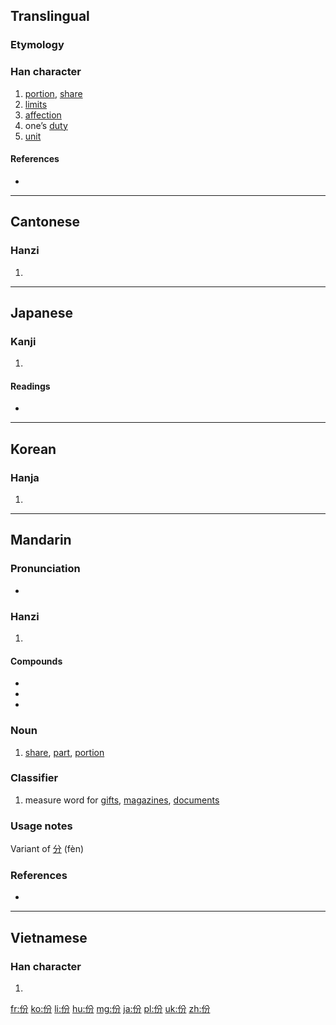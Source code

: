 {{also|彬}}
==Translingual==
{{stroke order}}

===Etymology===

{{Han compound|亻|分|c1=s|c2=p|ls=psc}}

===Han character===
{{Han char|rn=9|rad=人|as=04|sn=6|four=2822<sub>7</sub>|canj=人金尸竹 (OCSH)|ids=⿰[[亻]][[分]]}}

# [[portion]], [[share]]
# [[limits]]
# [[affection]]
# one’s [[duty]]
# [[unit]]

====References====
* {{Han ref|kx=0094.260|dkj=00418|dj=0201.020|hdz=10124.120|uh=4EFD|ud=20221|bh=A5F7|bd=42487}}

----

==Cantonese==

===Hanzi===
{{yue-hanzi|jyut=fan6|y=fan6}}

# {{defn|lang=yue|sort=人04}}

----

==Japanese==

===Kanji===
{{ja-kanji|grade=|rs=人04}}

# {{defn|lang=ja|sort=人04}}

====Readings====
* {{ja-readings|on=[[ひん]] (hin), [[ふん]] (fun)|kun=[[あきらか]] (akiraka), [[うるわしい]] (uruwashii)}}

----

==Korean==

===Hanja===
{{ko-hanja|hangeul=빈|rv=bin|mr=pin}}

# {{defn|lang=ko|sort=人04}}

----

==Mandarin==

===Pronunciation===
* {{audio|Zh-fèn.ogg|Audio|lang=cmn}}

===Hanzi===
{{cmn-hanzi|pin=[[fèn]] ([[fen4]])|wg=fen<sup>4</sup>}}

# {{defn|lang=cmn|sort=人04}}

====Compounds====
* {{l|cmn|成份}}
* {{l|cmn|缘份}}
* {{l|cmn|省份|tr=shěngfèn}}

===Noun===
{{cmn-noun|ts|pin=fèn|pint=fen4}}

# [[share]], [[part]], [[portion]]

===Classifier===
{{cmn-cls|ts|pin=fèn|pint=fen4}}

# measure word for [[gifts]], [[magazines]], [[documents]]

===Usage notes===
Variant of [[分]] (fèn)

===References===
* {{cite web
| url = http://www.mdbg.net/chindict/chindict.php?page=worddict&wdrst=0&wdqb=份
| title = 份
| work = MDBG English to Chinese dictionary ( Based on CC-CEDICT )
| language = Mandarin/English
| accessdate = 2014-03-01}}

----

==Vietnamese==

===Han character===
{{vi-hantu|[[phần]], [[phân]]|rs=人04}}

# {{defn|lang=vi|sort=人04}}

[[fr:份]]
[[ko:份]]
[[li:份]]
[[hu:份]]
[[mg:份]]
[[ja:份]]
[[pl:份]]
[[uk:份]]
[[zh:份]]
